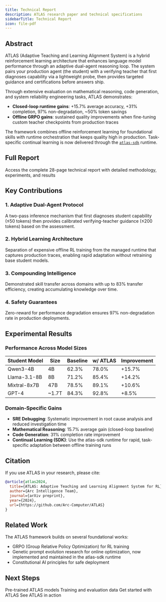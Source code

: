 ```yaml
---
title: Technical Report
description: ATLAS research paper and technical specifications
sidebarTitle: Technical Report
icon: file-pdf
---
```


## Abstract

ATLAS (Adaptive Teaching and Learning Alignment System) is a hybrid reinforcement learning architecture that enhances language model performance through an adaptive dual-agent reasoning loop. The system pairs your production agent (the student) with a verifying teacher that first diagnoses capability via a lightweight probe, then provides targeted guidance and certifications before answers ship.

Through extensive evaluation on mathematical reasoning, code generation, and system reliability engineering tasks, ATLAS demonstrates:
- **Closed-loop runtime gains**: +15.7% average accuracy, +31% completion, 97% non-degradation, ~50% token savings
- **Offline GRPO gains**: sustained quality improvements when fine-tuning custom teacher checkpoints from production traces

The framework combines offline reinforcement learning for foundational skills with runtime orchestration that keeps quality high in production. Task-specific continual learning is now delivered through the [`atlas-sdk`](https://github.com/Arc-Computer/atlas-sdk) runtime.

## Full Report

<Card title="Download Technical Report" icon="download" href="https://github.com/Arc-Computer/ATLAS/blob/main/docs/ATLAS-Technical-Report.pdf">
  Access the complete 28-page technical report with detailed methodology, experiments, and results
</Card>

## Key Contributions

### 1. Adaptive Dual-Agent Protocol
A two-pass inference mechanism that first diagnoses student capability (≤50 tokens) then provides calibrated verifying-teacher guidance (≤200 tokens) based on the assessment.

### 2. Hybrid Learning Architecture
Separation of expensive offline RL training from the managed runtime that captures production traces, enabling rapid adaptation without retraining base student models.

### 3. Compounding Intelligence
Demonstrated skill transfer across domains with up to 83% transfer efficiency, creating accumulating knowledge over time.

### 4. Safety Guarantees
Zero-reward for performance degradation ensures 97% non-degradation rate in production deployments.

## Experimental Results

### Performance Across Model Sizes

| Student Model | Size | Baseline | w/ ATLAS | Improvement |
|--------------|------|----------|----------|-------------|
| Qwen3-4B | 4B | 62.3% | 78.0% | +15.7% |
| Llama-3.1-8B | 8B | 71.2% | 85.4% | +14.2% |
| Mixtral-8x7B | 47B | 78.5% | 89.1% | +10.6% |
| GPT-4 | ~1.7T | 84.3% | 92.8% | +8.5% |

### Domain-Specific Gains

- **SRE Debugging**: Systematic improvement in root cause analysis and reduced investigation time
- **Mathematical Reasoning**: 15.7% average gain (closed-loop baseline)
- **Code Generation**: 31% completion rate improvement
- **Continual Learning (SDK)**: Use the atlas-sdk runtime for rapid, task-specific adaptation between offline training runs

## Citation

If you use ATLAS in your research, please cite:

```bibtex
@article{atlas2024,
  title={ATLAS: Adaptive Teaching and Learning Alignment System for RL},
  author={Arc Intelligence Team},
  journal={arXiv preprint},
  year={2024},
  url={https://github.com/Arc-Computer/ATLAS}
}
```

## Related Work

The ATLAS framework builds on several foundational works:
- GRPO (Group Relative Policy Optimization) for RL training
- Genetic prompt evolution research for online optimization, now implemented and maintained in the atlas-sdk runtime
- Constitutional AI principles for safe deployment

## Next Steps

<CardGroup cols="2">
  <Card title="Models" icon="robot" href="/reference/models">
    Pre-trained ATLAS models
  </Card>
  <Card title="Datasets" icon="database" href="/reference/datasets">
    Training and evaluation data
  </Card>
  <Card title="Implementation" icon="code" href="/quickstart">
    Get started with ATLAS
  </Card>
  <Card title="Examples" icon="lightbulb" href="/examples/sre-root-cause-analysis">
    See ATLAS in action
  </Card>
</CardGroup>
